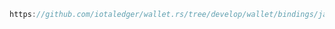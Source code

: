 ```java reference
https://github.com/iotaledger/wallet.rs/tree/develop/wallet/bindings/java/examples/src/BurnNativeToken.java
```
